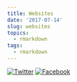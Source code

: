 ```yaml
---
title: Websites
date: '2017-07-14'
slug: websites
topics:
  - rmarkdown
tags:
  - rmarkdown
---
```


[![Twitter](http://i.imgur.com/tXSoThF.png)](https://twitter.com/login?redirect_after_login=%2Fhome%3Fstatus)
[![Facebook](http://i.imgur.com/P3YfQoD.png)](https://www.facebook.com/sharer/sharer.php?u=)
